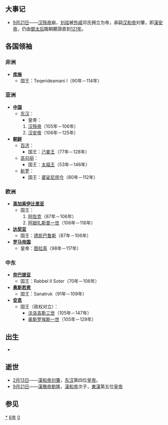 {{yearTOC|106|东汉'''[[延平_(汉殇帝)|延平]]元年'''}}

== 大事记 ==
*[[9月21日|9月21日]]——[[汉殇帝|汉殇帝]]崩，[[刘祜|刘祜]]被[[外戚|外戚]]邓氏拥立为帝，承嗣[[汉和帝|汉和帝]]刘肇，即[[漢安帝|漢安帝]]，仍由[[和熹皇后|鄧太后]]臨朝聽證直到[[121年|121年]]。

== 各国领袖 ==
=== 非洲 ===
*'''[[库施|库施]]'''
**国王：Teqerideamani I（90年－114年）

=== 亚洲 ===
*'''[[中国|中国]]'''
**[[东汉|东汉]]：
***皇帝：
**#[[汉殇帝|汉殇帝]]（105年－106年）
**#[[汉安帝|汉安帝]]（106年－125年）
*'''[[朝鲜民主主义人民共和国|朝鲜]]'''
**[[百濟|百济]]：
***国王：[[己娄王|己娄王]]（77年－128年）
**[[高句丽|高句丽]]：
***国王：[[太祖王|太祖王]]（53年－146年）
**[[新罗|新罗]]：
***国王：[[婆娑尼师今|婆娑尼师今]]（80年－112年）

=== 欧洲 ===
*'''[[高加索伊比利亞王國|高加索伊比里亚]]'''
**国王：
**#[[阿佐克|阿佐克]]（87年－106年）
**#[[阿姆扎斯普一世|阿姆扎斯普一世]]（106年－116年）
*'''[[达契亚|达契亚]]'''
**国王：[[德凯巴鲁斯|德凯巴鲁斯]]（87年－106年）
*'''[[羅馬帝國|罗马帝国]]'''
**皇帝：[[圖拉真|图拉真]]（98年－117年）

=== 中东 ===
*'''[[纳巴提|奈巴提亚]]'''
**国王：Rabbel II Soter（70年－106年）
*'''[[奥斯若恩|奥斯若恩]]'''
**国王：Sanatruk（91年－109年）
*'''[[安息_(国家)|安息]]''' 
**国王（政权对立）：
***[[沃洛吉斯三世|沃洛吉斯三世]]（105年－147年）
***[[奥斯罗埃斯一世|奥斯罗埃斯一世]]（105年－129年）

== 出生 ==
*

== 逝世 ==
*[[2月13日|2月13日]]——[[漢和帝|漢和帝]][[刘肇|刘肇]]，[[东汉|东汉]]第四位[[皇帝|皇帝]]。
*[[9月21日|9月21日]]——[[漢殤帝|漢殤帝]][[劉隆|劉隆]]，[[漢和帝|漢和帝]]次子，[[東漢|東漢]]第五位[[皇帝|皇帝]]

== 参见 ==
{{Wikisource year mention}}

[[Category:106年|*]]
[[Category:100年代|6年]]
[[Category:2世纪各年|0]]